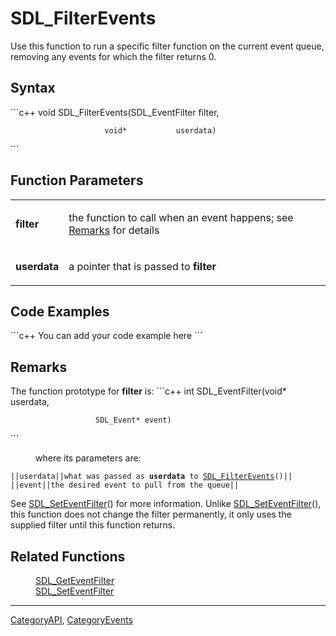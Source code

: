 <!-- pragma section-numbers off -->
<!-- pragma camelcase off -->

= SDL_FilterEvents =
Use this function to run a specific filter function on the current event queue, removing any events for which the filter returns 0.


== Syntax ==
```c++
void SDL_FilterEvents(SDL_EventFilter filter,
                      void*           userdata)
```

== Function Parameters ==
{|
|'''filter'''
|the function to call when an event happens; see [[#Remarks|Remarks]] for details
|-
|'''userdata'''
|a pointer that is passed to '''filter'''
|}

== Code Examples ==
```c++
You can add your code example here
```

== Remarks ==
The function prototype for '''filter''' is:
```c++
int SDL_EventFilter(void*      userdata,
                    SDL_Event* event)
```
: where its parameters are:
 ||<code>userdata</code>||what was passed as '''userdata''' to [[SDL_FilterEvents]]()||
 ||<code>event</code>||the desired event to pull from the queue||

See [[SDL_SetEventFilter]]() for more information. Unlike [[SDL_SetEventFilter]](), this function does not change the filter permanently, it only uses the supplied filter until this function returns.

== Related Functions ==
:[[SDL_GetEventFilter]]
:[[SDL_SetEventFilter]]

----
[[CategoryAPI]], [[CategoryEvents]]
